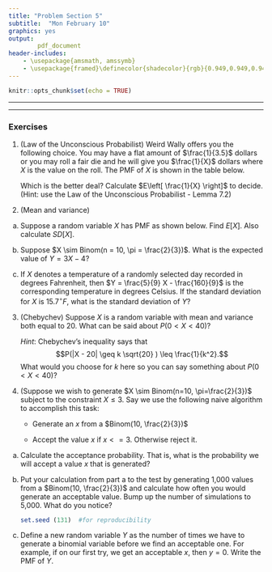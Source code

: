 ```yaml
---
title: "Problem Section 5"
subtitle:  "Mon February 10"
graphics: yes
output: 
        pdf_document
header-includes:
    - \usepackage{amsmath, amssymb}
    - \usepackage{framed}\definecolor{shadecolor}{rgb}{0.949,0.949,0.949}
---
```


```r
knitr::opts_chunk$set(echo = TRUE)

```

* * * 
\begin{shaded}

\textbf{Learning Outcomes}

The problems are designed to build conceptual understanding and problem-solving skills. The emphasis is on learning to find, evaluate and build confidence.
The specific tasks include: 

   - Calculate expected value and variance using the PMF
     
   - Use Chebychev's inequality to make probability statements
  
   - Back up and support work with relevant explanations

 

\end{shaded}


* * *

### Exercises 

1. (Law of the Unconscious Probabilist) Weird Wally offers you the following choice. You may have a flat amount of $\frac{1}{3.5}$ dollars or you may roll a fair die and he will give you $\frac{1}{X}$ dollars where $X$ is the value on the roll. 
The PMF of $X$ is shown in the table below.

    \begin{table}[h]
    \centering
    \begin{tabular}{c|c|c|c|c|c|c} \hline
    $x$ & 1& 2 & 3 &4 & 5& 6 \\ \hline
    $f(x)$& $\frac{1}{6}$ & $\frac{1}{6}$ & $\frac{1}{6}$ &$\frac{1}{6}$ &$\frac{1}{6}$     &$\frac{1}{6}$ \\ \hline
    \end{tabular}
    \end{table}

    Which is the better deal? Calculate $E\left[ \frac{1}{X} \right]$ to decide.  (Hint: use the Law of the Unconscious Probabilist - Lemma 7.2)

2. (Mean and variance) 

a. Suppose a random variable $X$ has PMF as shown below. Find $E\left[X \right]$. Also calculate $SD\left[X \right]$.

    \begin{table}[h]
    \centering
    \begin{tabular}{|c|c|c|} \hline
      $x$ & -\$5 & \$170 \\ \hline 
      $f(x)$ & 37/38  & 1/38  \\ \hline
    \end{tabular}
    \end{table}

b. Suppose $X \sim Binom(n = 10, \pi = \frac{2}{3})$. What is the expected value of $Y = 3X - 4$?

c. If $X$ denotes a temperature of a randomly selected day recorded in degrees Fahrenheit, then $Y = \frac{5}{9} X - \frac{160}{9}$ is the corresponding temperature in degrees Celsius. If the standard deviation for $X$ is 15.7$^{\circ} F$, what is the standard deviation of $Y$?

    
3. (Chebychev) Suppose $X$ is a random variable with mean and variance both equal to 20. What can be said about $P( 0 <  X < 40)$?

    *Hint*: Chebychev's inequality says that 
    $$P(|X - 20| \geq k \sqrt{20} ) \leq \frac{1}{k^2}.$$ 
    What would you choose for $k$ here so you can say something about $P(0 < X < 40)$?
   

4. (Suppose we wish to generate $X \sim Binom(n=10, \pi=\frac{2}{3})$ subject to the constraint $X \leq 3$. Say we use the following naive algorithm to accomplish this task:

    - Generate an $x$ from a $Binom(10, \frac{2}{3})$
  
    - Accept the value $x$ if $x <= 3$. Otherwise reject it.
  
a. Calculate the acceptance probability. That is, what is the probability we will accept a value $x$ that is generated?

b. Put your calculation from part a to the test by generating 1,000 values from a $Binom(10, \frac{2}{3})$  and calculate how often you would generate an acceptable value. Bump up the number of simulations to 5,000. What do you notice?

    ```r
    set.seed (131)  #for reproducibility
    ```


c. Define a new random variable $Y$ as the number of times we have to generate a binomial variable before we find an acceptable one. For example, if on our first try, we get an acceptable $x$, then $y=0$. Write the PMF of $Y$.  

<!---
c. How many $x$'s should you expect to reject? That is, find $E\left[Y \right]$.

    Hint: For any real number $r < 1$, we have the result 
    $$1 + r + r^2 + r^3 + \dots = \frac{1}{1-r}$$ 
--->